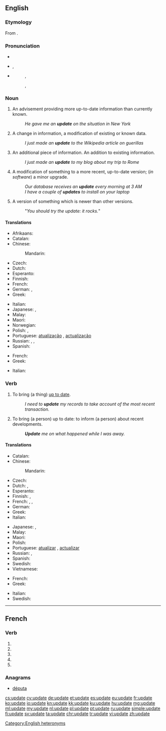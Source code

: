 {{also|updaté}}
==English==
{{wikipedia|dab=update}}

===Etymology===
From {{prefix|up|date}}.

===Pronunciation===
* {{audio|En-us-update.ogg|Audio (US)}}
* {{a|US}} {{enPR|ŭp'dāt}}, {{IPA|/ˈʌpdeɪt/}}
* {{a|UK}}
*: {{sense|noun}} {{enPR|ŭp'dāt}}, {{IPA|/ˈʌpdeɪt/}}
*: {{sense|verb}} {{enPR|ŭpdāt'}}, {{IPA|/ʌpˈdeɪt/}}

===Noun===
{{en-noun}}

# An advisement providing more up-to-date information than currently known.
#: ''He gave me an '''update''' on the situation in New York''
# A change in information, a modification of existing or known data.
#: ''I just made an '''update''' to the Wikipedia article on guerillas''
# An additional piece of information.  An addition to existing information.
#: ''I just made an '''update''' to my blog about my trip to Rome''
# A modification of something to a more recent, up-to-date version; (''in software'') a minor upgrade.
#: ''Our database receives an '''update''' every morning at 3 AM''
#: ''I have a couple of '''updates''' to install on your laptop''
# A version of something which is newer than other versions.
#: "''You should try the update: it rocks.''"

====Translations====
{{trans-top|action of making something up to date}}
* Afrikaans: {{t|af|opdateer}}
* Catalan: {{t|ca|actualització|f}}
* Chinese:
*: Mandarin: {{t+|cmn|更新|tr=gēngxīn|sc=Hani}}
* Czech: {{t|cs|aktualizace|f}}
* Dutch: {{t+|nl|bijwerking|f}}
* Esperanto: {{t|eo|ĝisdatigo}}
* Finnish: {{t+|fi|päivitys}}
* French: {{t+|fr|mise à jour|f}}
* German: {{t|de|Aktualisierung|f}}, {{t+|de|Update|n}}
* Greek: {{t+|el|ενημέρωση|f|tr=enimérosi|sc=Grek}}
{{trans-mid}}
* Italian: {{t+|it|aggiornamento|m}}
* Japanese: {{t+|ja|更新|tr=こうしん, kōshin}}, {{t|ja|アップデイト|tr=appudeito|sc=Jpan}}
* Malay: {{t|ms|kemas kini}}
* Maori: {{t|mi|whakahāngai}}
* Norwegian: {{t|no|ajourføring}}
* Polish: {{t+|pl|aktualizacja|f}}, {{qualifier|computing}} {{t+|pl|update|m}}
* Portuguese: [[atualização]] {{f}} {{qualifier|Brazil}}, [[actualização]] {{f}} {{qualifier|Portugal}}
* Russian: {{t+|ru|обновление|n|tr=obnovlénije}}, {{t+|ru|актуализация|f|tr=aktualizácija}}, {{t|ru|апдейт|m|tr=apdɛ́jt|sc=Cyrl}}
* Spanish: {{t+|es|actualización|f}}
{{trans-bottom}}

{{trans-top|action of advising someone so that they are up to date}}
* French: {{t+|fr|mise à jour|f}}
* Greek: {{t+|el|ενημέρωση|f|tr=enimérosi|sc=Grek}}
{{trans-mid}}
* Italian: {{t+|it|aggiornamento|m}}
{{trans-bottom}}

===Verb===
{{en-verb|updat|ing}}

# {{context|transitive|lang=en}} To bring (a thing) [[up to date]].
#: ''I need to '''update''' my records to take account of the most recent transaction.''
# {{context|transitive|lang=en}} To bring (a person) up to date: to inform (a person) about recent developments.
#: '''''Update''' me on what happened while I was away.''

====Translations====
{{trans-top|to make something up to date}}
* Catalan: {{t+|ca|actualitzar}}
* Chinese:
*: Mandarin: {{t+|cmn|更新|tr=gēngxīn|sc=Hani}}
* Czech: {{t|cs|aktualizovat}}
* Dutch: {{t+|nl|bijwerken}}, {{t|nl|op punt stellen}}
* Esperanto: {{t|eo|ĝisdatigi}}
* Finnish: {{t+|fi|päivittää}}, {{t|fi|ajantasaistaa}}
* French: {{t+|fr|mettre à jour}}, {{t+|fr|actualiser}}, {{t+|fr|updater}} {{qualifier|computing}}
* German: {{t+|de|aktualisieren}}
* Greek: {{t+|el|ενημερώνω|tr=enimeróno|sc=Grek}}
* Italian: {{t+|it|aggiornare}}
{{trans-mid}}
* Japanese: {{t+|ja|更新|tr=こうしんする, kōshin suru|alt=更新する|sc=Jpan}}, {{t|ja|アップデート|tr=appudeito suru|alt=アップデートする|sc=Jpan}}
* Malay: {{t|ms|mengemaskinikan}}
* Maori: {{t|mi|whakahāngai}}
* Polish: {{t|pl|zaktualizować}}
* Portuguese: [[atualizar]] {{qualifier|Brazil}}, [[actualizar]] {{qualifier|Portugal}}
* Russian: {{t+|ru|обновлять|impf|tr=obnovljátʹ}}, {{t+|ru|обновить|pf|tr=obnovítʹ}}
* Spanish: {{t+|es|actualizar}}
* Swedish: {{t+|sv|uppdatera}}
* Vietnamese: {{t|vi|cập nhật}}
{{trans-bottom}}

{{trans-top|to advise a person so that they are up to date}}
* French: {{t|fr|mettre au courant}}
* Greek: {{t+|el|ενημερώνω|tr=enimeróno|sc=Grek}}
{{trans-mid}}
* Italian: {{t+|it|aggiornare}}
* Swedish: {{t+|sv|uppdatera}}
{{trans-bottom}}

[[Category:English heteronyms]]

----

==French==

===Verb===
{{fr-verb-form}}

# {{conjugation of|updater||1|s|pres|ind|lang=fr}}
# {{conjugation of|updater||3|s|pres|ind|lang=fr}}
# {{conjugation of|updater||1|s|pres|sub|lang=fr}}
# {{conjugation of|updater||1|s|pres|sub|lang=fr}}
# {{conjugation of|updater||2|s|imp|lang=fr}}

===Anagrams===
* [[députa#French|députa]]

[[cs:update]]
[[cy:update]]
[[de:update]]
[[et:update]]
[[es:update]]
[[eu:update]]
[[fr:update]]
[[ko:update]]
[[io:update]]
[[kn:update]]
[[kk:update]]
[[ku:update]]
[[hu:update]]
[[mg:update]]
[[ml:update]]
[[my:update]]
[[nl:update]]
[[pl:update]]
[[pt:update]]
[[ru:update]]
[[simple:update]]
[[fi:update]]
[[sv:update]]
[[ta:update]]
[[chr:update]]
[[tr:update]]
[[vi:update]]
[[zh:update]]